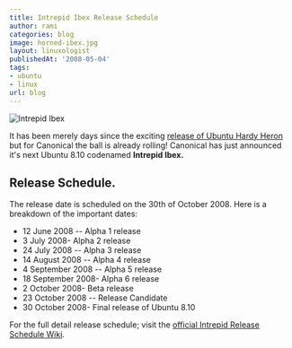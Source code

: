 ```yaml
---
title: Intrepid Ibex Release Schedule
author: rami
categories: blog
image: horned-ibex.jpg
layout: linuxologist
publishedAt: '2008-05-04'
tags:
- ubuntu
- linux
url: blog
---
```


![Intrepid Ibex](/assets/images/content/blog/horned-ibex.jpg)

It has been merely days since the exciting [release of Ubuntu Hardy Heron](/2008/04/24/ubuntu-hardy-heron-a-first-look) but for Canonical the ball is already rolling! Canonical has just announced it's next Ubuntu 8.10 codenamed **Intrepid Ibex.**

## Release Schedule. 

The release date is scheduled on the 30th of October 2008. Here is a breakdown of the important dates:

* 12 June 2008 -- Alpha 1 release
* 3 July 2008- Alpha 2 release
* 24 July 2008 -- Alpha 3 release
* 14 August 2008 -- Alpha 4 release
* 4 September 2008 -- Alpha 5 release
* 18 September 2008- Alpha 6 release
* 2 October 2008- Beta release
* 23 October 2008 -- Release Candidate
* 30 October 2008- Final release of Ubuntu 8.10

For the full detail release schedule; visit the [official Intrepid Release Schedule Wiki](https://wiki.ubuntu.com/IntrepidReleaseSchedule).
